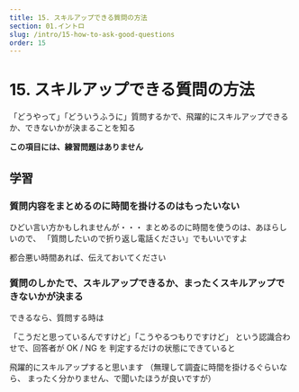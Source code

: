 ```yaml
---
title: 15. スキルアップできる質問の方法
section: 01.イントロ
slug: /intro/15-how-to-ask-good-questions
order: 15
---
```


# 15. スキルアップできる質問の方法

<p className="goal">「どうやって」「どういうふうに」質問するかで、飛躍的にスキルアップできるか、できないかが決まることを知る</p>

**この項目には、練習問題はありません**

## 学習

### 質問内容をまとめるのに時間を掛けるのはもったいない

ひどい言い方かもしれませんが・・・
まとめるのに時間を使うのは、あほらしいので、
「質問したいので折り返し電話ください」でもいいですよ

都合悪い時間あれば、伝えておいてください

### 質問のしかたで、スキルアップできるか、まったくスキルアップできないかが決まる

できるなら、質問する時は

「こうだと思っているんですけど」「こうやるつもりですけど」
という認識合わせで、回答者が OK / NG を
判定するだけの状態にできていると

飛躍的にスキルアップすると思います
（無理して調査に時間を掛けるぐらいなら、
まったく分かりません、で聞いたほうが良いですが）
